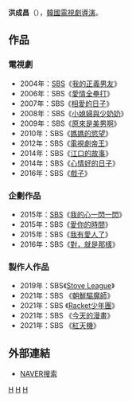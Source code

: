 {{藝人
| 姓名     = 洪成昌
| 類型     = 導演
| 圖片     = 
| 圖片尺寸 = 
| 圖片簡介 = 
| 原名     = 
| 外文名   = 홍성창
| 外文     = ko
| 羅馬拼音 = Hong Sung Chang
| 英文名   = 
| 綽號     = 
| 其他藝名 = 
| 國籍     = {{ROK}}
| 民族     = 
| 籍貫     = 
| 出生日期 = 
| 出生地點 = 
| 職業     = [[導演|導演]]
| 語言     = [[韓語|韓語]]
| 教育程度 = 
| 出身地   = 
| 出道作   = 
| 出道日期 = 2002年
| 代表作   = 
| 活躍年代 = 
| 經紀公司 = [[SBS_(韓國)|SBS]]
}}

'''洪成昌'''（{{lang-ko|'''홍성창'''}}），[[韓國|韓國]][[電視劇|電視劇]][[導演|導演]]。
== 作品 ==
=== 電視劇 ===
*2004年：[[SBS_(韓國)|SBS]]《[[我的正義男友|我的正義男友]]》
*2006年：SBS《[[愛情全壘打|愛情全壘打]]》
*2007年：SBS《[[相愛的日子|相愛的日子]]》
*2008年：SBS《[[小媳婦與少奶奶|小媳婦與少奶奶]]》
*2009年：SBS《[[原來是美男_(韓國電視劇)|原來是美男啊]]》
*2010年：SBS《[[媽媽的慾望|媽媽的慾望]]》
*2012年：SBS《[[電視劇帝王|電視劇帝王]]》
*2014年：SBS《[[江口的故事|江口的故事]]》
*2014年：SBS《[[心情好的日子|心情好的日子]]》
*2016年：SBS《[[戲子_(電視劇)|戲子]]》

=== 企劃作品 ===
*2015年：[[SBS_(韓國)|SBS]]《[[我的心一閃一閃|我的心一閃一閃]]》
*2015年：SBS《[[愛你的時間|愛你的時間]]》
*2015年：SBS《[[我有愛人了|我有愛人了]]》
*2016年：SBS《[[對，就是那樣|對，就是那樣]]》

=== 製作人作品 ===
*2019年：SBS《[[Stove_League|Stove League]]》
*2021年：SBS 《[[朝鮮驅魔師|朝鮮驅魔師]]》
*2021年：SBS 《[[Racket少年團|Racket少年團]]》
*2021年：SBS 《[[今天的漫畫|今天的漫畫]]》
*2021年：SBS 《[[紅天機|紅天機]]》

== 外部連結 ==
*[http://search.naver.com/search.naver?sm=tab_hty.top&where=nexearch&ie=utf8&query=%ED%99%8D%EC%84%B1%EC%B0%BD NAVER搜索]{{ko}}

[[Category:韓國導演|H]]
[[Category:韓國電視劇導演|H]]
[[Category:洪姓|H]]